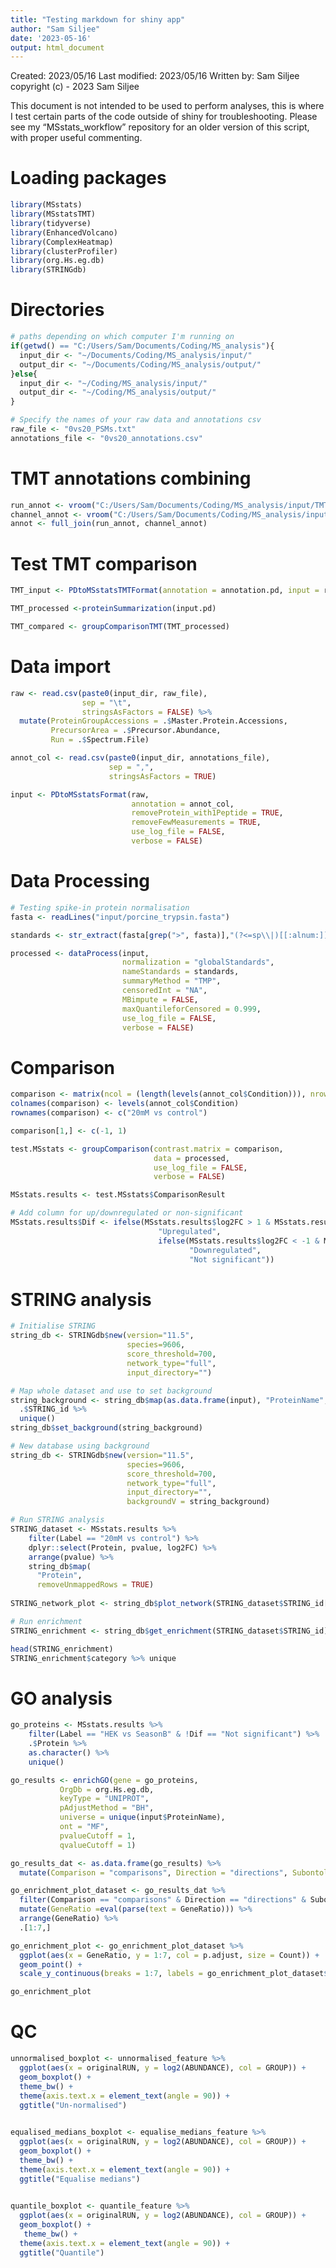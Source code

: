---
title: "Testing markdown for shiny app"
author: "Sam Siljee"
date: '2023-05-16'
output: html_document
---

Created: 2023/05/16
Last modified: 2023/05/16 
Written by: Sam Siljee
copyright (c) - 2023 Sam Siljee

This document is not intended to be used to perform analyses, this is where I test certain parts of the code outside of shiny for troubleshooting.
Please see my "MSstats_workflow" repository for an older version of this script, with proper useful commenting.

# Loading packages
```{r setup, include=FALSE}
library(MSstats)
library(MSstatsTMT)
library(tidyverse)
library(EnhancedVolcano)
library(ComplexHeatmap)
library(clusterProfiler)
library(org.Hs.eg.db)
library(STRINGdb)
```

# Directories
```{r directories, include = TRUE}
# paths depending on which computer I'm running on
if(getwd() == "C:/Users/Sam/Documents/Coding/MS_analysis"){
  input_dir <- "~/Documents/Coding/MS_analysis/input/"
  output_dir <- "~/Documents/Coding/MS_analysis/output/"
}else{
  input_dir <- "~/Coding/MS_analysis/input/"
  output_dir <- "~/Coding/MS_analysis/output/"
}

# Specify the names of your raw data and annotations csv
raw_file <- "0vs20_PSMs.txt"
annotations_file <- "0vs20_annotations.csv"
```

# TMT annotations combining
```{r combine annotation files}
run_annot <- vroom("C:/Users/Sam/Documents/Coding/MS_analysis/input/TMT/Rat_TMT_run_annotations.tsv")
channel_annot <- vroom("C:/Users/Sam/Documents/Coding/MS_analysis/input/TMT/Rat_TMT_channel_annotations.tsv")
annot <- full_join(run_annot, channel_annot)

```

# Test TMT comparison
```{r TMT comparison}
TMT_input <- PDtoMSstatsTMTFormat(annotation = annotation.pd, input = raw.pd)

TMT_processed <-proteinSummarization(input.pd)

TMT_compared <- groupComparisonTMT(TMT_processed)
```


# Data import
```{r data import}
raw <- read.csv(paste0(input_dir, raw_file),
                sep = "\t",
                stringsAsFactors = FALSE) %>%
  mutate(ProteinGroupAccessions = .$Master.Protein.Accessions,
         PrecursorArea = .$Precursor.Abundance,
         Run = .$Spectrum.File)

annot_col <- read.csv(paste0(input_dir, annotations_file),
                      sep = ",",
                      stringsAsFactors = TRUE)

input <- PDtoMSstatsFormat(raw, 
                           annotation = annot_col,
                           removeProtein_with1Peptide = TRUE,
                           removeFewMeasurements = TRUE,
                           use_log_file = FALSE,
                           verbose = FALSE)
```

# Data Processing
```{r data processing, echo = FALSE}
# Testing spike-in protein normalisation
fasta <- readLines("input/porcine_trypsin.fasta")

standards <- str_extract(fasta[grep(">", fasta)],"(?<=sp\\|)[[:alnum:]]+")

processed <- dataProcess(input,
                         normalization = "globalStandards",
                         nameStandards = standards,
                         summaryMethod = "TMP",
                         censoredInt = "NA",
                         MBimpute = FALSE,
                         maxQuantileforCensored = 0.999,
                         use_log_file = FALSE,
                         verbose = FALSE)
```

# Comparison
```{r model based comparison, echo = FALSE}
comparison <- matrix(ncol = (length(levels(annot_col$Condition))), nrow = 1)
colnames(comparison) <- levels(annot_col$Condition)
rownames(comparison) <- c("20mM vs control")

comparison[1,] <- c(-1, 1)

test.MSstats <- groupComparison(contrast.matrix = comparison,
                                data = processed,
                                use_log_file = FALSE,
                                verbose = FALSE)

MSstats.results <- test.MSstats$ComparisonResult

# Add column for up/downregulated or non-significant
MSstats.results$Dif <- ifelse(MSstats.results$log2FC > 1 & MSstats.results$adj.pvalue < 0.05,
                                 "Upregulated",
                                 ifelse(MSstats.results$log2FC < -1 & MSstats.results$adj.pvalue < 0.05,
                                        "Downregulated",
                                        "Not significant"))
```

# STRING analysis
```{r STRING, echo = FALSE}
# Initialise STRING
string_db <- STRINGdb$new(version="11.5",
                          species=9606, 
                          score_threshold=700,
                          network_type="full",
                          input_directory="")

# Map whole dataset and use to set background
string_background <- string_db$map(as.data.frame(input), "ProteinName", removeUnmappedRows = TRUE) %>%
  .$STRING_id %>%
  unique()
string_db$set_background(string_background)

# New database using background
string_db <- STRINGdb$new(version="11.5",
                          species=9606, 
                          score_threshold=700,
                          network_type="full",
                          input_directory="",
                          backgroundV = string_background)

# Run STRING analysis
STRING_dataset <- MSstats.results %>%
    filter(Label == "20mM vs control") %>%
    dplyr::select(Protein, pvalue, log2FC) %>%
    arrange(pvalue) %>%
    string_db$map(
      "Protein",
      removeUnmappedRows = TRUE)
  
STRING_network_plot <- string_db$plot_network(STRING_dataset$STRING_id[1:50])

# Run enrichment
STRING_enrichment <- string_db$get_enrichment(STRING_dataset$STRING_id)

head(STRING_enrichment)
STRING_enrichment$category %>% unique


```

# GO analysis
```{r GO analysis, echo = FALSE}
go_proteins <- MSstats.results %>%
    filter(Label == "HEK vs SeasonB" & !Dif == "Not significant") %>%
    .$Protein %>%
    as.character() %>%
    unique()

go_results <- enrichGO(gene = go_proteins,
           OrgDb = org.Hs.eg.db,
           keyType = "UNIPROT",
           pAdjustMethod = "BH",
           universe = unique(input$ProteinName),
           ont = "MF",
           pvalueCutoff = 1,
           qvalueCutoff = 1)

go_results_dat <- as.data.frame(go_results) %>%
  mutate(Comparison = "comparisons", Direction = "directions", Subontology = "ont")

go_enrichment_plot_dataset <- go_results_dat %>%
  filter(Comparison == "comparisons" & Direction == "directions" & Subontology == "ont") %>%
  mutate(GeneRatio =eval(parse(text = GeneRatio))) %>%
  arrange(GeneRatio) %>%
  .[1:7,]

go_enrichment_plot <- go_enrichment_plot_dataset %>%
  ggplot(aes(x = GeneRatio, y = 1:7, col = p.adjust, size = Count)) +
  geom_point() +
  scale_y_continuous(breaks = 1:7, labels = go_enrichment_plot_dataset$Description)

go_enrichment_plot
```

# QC
```{r QC, echo = FALSE}

unnormalised_boxplot <- unnormalised_feature %>%
  ggplot(aes(x = originalRUN, y = log2(ABUNDANCE), col = GROUP)) +
  geom_boxplot() +
  theme_bw() +
  theme(axis.text.x = element_text(angle = 90)) +
  ggtitle("Un-normalised")
  

equalised_medians_boxplot <- equalise_medians_feature %>%
  ggplot(aes(x = originalRUN, y = log2(ABUNDANCE), col = GROUP)) +
  geom_boxplot() +
  theme_bw() +
  theme(axis.text.x = element_text(angle = 90)) +
  ggtitle("Equalise medians")
  

quantile_boxplot <- quantile_feature %>%
  ggplot(aes(x = originalRUN, y = log2(ABUNDANCE), col = GROUP)) +
  geom_boxplot() +
   theme_bw() +
  theme(axis.text.x = element_text(angle = 90)) +
  ggtitle("Quantile")


```

